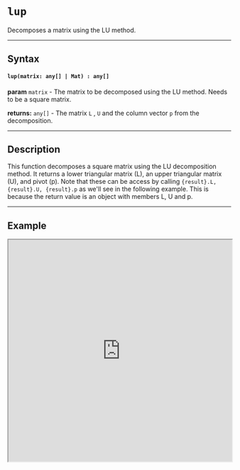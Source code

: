
# `lup`

Decomposes a matrix using the LU method.

---

## Syntax

#### `lup(matrix: any[] | Mat) : any[]`

**param** `matrix` - The matrix to be decomposed using the LU method. Needs to be a square matrix.

**returns:** `any[]` - The matrix `L` , `U` and the column vector `p` from the decomposition. 

---

## Description

This function decomposes a square matrix using the LU decomposition method. It returns a lower triangular matrix (L), an upper triangular matrix (U), and pivot (p). Note that these can be access by calling `{result}.L, {result}.U, {result}.p` as we'll see in the following example. This is because the return value is an object with members L, U and p.

---

## Example

<iframe src="https://hlab.app/s/docs/lup_hbook"
    width="100%"
    height="500px"/>